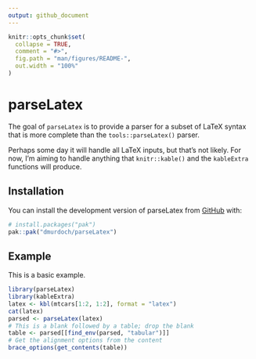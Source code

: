```yaml
---
output: github_document
---
```


<!-- README.md is generated from README.Rmd. Please edit that file -->

```r
knitr::opts_chunk$set(
  collapse = TRUE,
  comment = "#>",
  fig.path = "man/figures/README-",
  out.width = "100%"
)
```

# parseLatex

<!-- badges: start -->
<!-- badges: end -->

The goal of `parseLatex` is to provide a parser for a subset of
LaTeX syntax that is more complete than the `tools::parseLatex()` 
parser.  

Perhaps some day it will handle all LaTeX inputs, but that's not
likely.  For now, I'm aiming to handle anything that `knitr::kable()` 
and the `kableExtra` functions will produce.

## Installation

You can install the development version of parseLatex from [GitHub](https://github.com/) with:

``` r
# install.packages("pak")
pak::pak("dmurdoch/parseLatex")
```

## Example

This is a basic example.

```r
library(parseLatex)
library(kableExtra)
latex <- kbl(mtcars[1:2, 1:2], format = "latex")
cat(latex)
parsed <- parseLatex(latex)
# This is a blank followed by a table; drop the blank
table <- parsed[[find_env(parsed, "tabular")]]
# Get the alignment options from the content
brace_options(get_contents(table))
```
